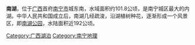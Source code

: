 {{unreferenced|time=2012-01-13T05:39:01+00:00}}
{{otheruse|南湖}}
'''南湖'''，位于[[广西|广西]]首府[[南宁市|南宁市]]城东南，水域面积约101.8公顷，是南宁城区最大的内湖。中华人民共和国成立后，南湖几经疏浚，沿湖植树种花，逐渐形成一个风景区，即[[南湖公园|南湖公园]]，水陆面积近192公顷。

[[Category:广西湖泊|Category:广西湖泊]]
[[Category:南宁地理|Category:南宁地理]]